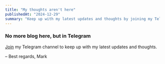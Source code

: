```yaml
---
title: "My thoughts aren't here"
publishedAt: "2024-12-29"
summary: "Keep up with my latest updates and thoughts by joining my Telegram channel."
---
```


### No more blog here, but in Telegram

[Join](https://t.me/markingers) my Telegram channel to keep up with my latest updates and thoughts.

– Best regards, Mark
